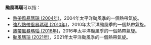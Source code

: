 {{NoteTA
|G1=TyphoonNew
|G2=TyphoonOld
|G3=Weather
}}
'''颱風瑪瑙'''可以指：

* [[熱帶風暴瑪瑙_(2004年)|熱帶風暴瑪瑙 (2004年)]]，2004年太平洋颱風季的一個熱帶氣旋。
* [[強烈熱帶風暴瑪瑙_(2010年)|強烈熱帶風暴瑪瑙 (2010年)]]，2010年太平洋颱風季的一個熱帶氣旋。
* [[熱帶風暴瑪瑙_(2016年)|熱帶風暴瑪瑙 (2016年)]]，2016年太平洋颱風季的一個熱帶氣旋。
* [[颱風瑪瑙_(2021年)|颱風瑪瑙 (2021年)]]，2021年太平洋颱風季的一個熱帶氣旋。

{{消歧義|cat=熱帶氣旋消歧義}}
{{start box}}
{{succession box|[[颱風南川|南川]]|[[颱風妮亞圖|妮亞圖]]|太平洋颱風季名稱|瑪瑙}}
{{end box}}
{{太平洋颱風季熱帶氣旋名單}}